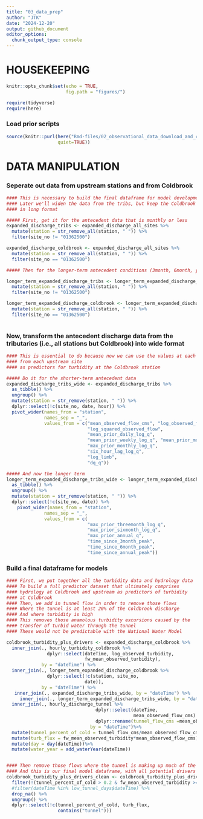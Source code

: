 ```yaml
---
title: "03_data_prep"
author: "JTK"
date: "2024-12-20"
output: github_document
editor_options: 
  chunk_output_type: console
---
```


# HOUSEKEEPING
```r

knitr::opts_chunk$set(echo = TRUE,
                      fig.path = "figures/")

```

```r
require(tidyverse)
require(here)
```


### Load prior scripts
```r

source(knitr::purl(here("Rmd-files/02_observational_data_download_and_clean.Rmd"), 
                   quiet=TRUE))

```

# DATA MANIPULATION

### Seperate out data from upstream stations and from Coldbrook
```r

#### This is necessary to build the final dataframe for model development
#### Later we'll widen the data from the tribs, but keep the Coldbrook data
#### in long format

##### First, get it for the antecedent data that is monthly or less
expanded_discharge_tribs <- expanded_discharge_all_sites %>%
  mutate(station = str_remove_all(station, " ")) %>%
  filter(site_no != "01362500")

expanded_discharge_coldbrook <- expanded_discharge_all_sites %>%
  mutate(station = str_remove_all(station, " ")) %>%
  filter(site_no == "01362500")

##### Then for the longer-term antecedent conditions (3month, 6month, year)

longer_term_expanded_discharge_tribs <- longer_term_expanded_discharge_all_sites %>%
  mutate(station = str_remove_all(station, " ")) %>%
  filter(site_no != "01362500")

longer_term_expanded_discharge_coldbrook <- longer_term_expanded_discharge_all_sites %>%
  mutate(station = str_remove_all(station, " ")) %>%
  filter(site_no == "01362500")
  
```

### Now, transform the antecedent discharge data from the tributaries (i.e., all stations but Coldbrook) into wide format

```r

#### This is essential to do because now we can use the values at each timestep
#### from each upstream site
#### as predictors for turbidity at the Coldbrook station

##### Do it for the shorter-term antecedent data
expanded_discharge_tribs_wide <- expanded_discharge_tribs %>%
  as_tibble() %>%
  ungroup() %>%
  mutate(station = str_remove(station, " ")) %>%
  dplyr::select(!c(site_no, date, hour)) %>%
  pivot_wider(names_from = "station", 
              names_sep = "_",
              values_from = c("mean_observed_flow_cms", "log_observed_flow",
                              "log_squared_observed_flow",
                              "mean_prior_daily_log_q",
                              "mean_prior_weekly_log_q", "mean_prior_monthly_log_q", 
                              "max_prior_monthly_log_q",
                              "six_hour_lag_log_q", 
                              "log_limb",
                              "dq_q")) 

##### And now the longer term
longer_term_expanded_discharge_tribs_wide <- longer_term_expanded_discharge_tribs %>%
  as_tibble() %>%
  ungroup() %>%
  mutate(station = str_remove(station, " ")) %>%
  dplyr::select(!c(site_no, date)) %>%
    pivot_wider(names_from = "station", 
              names_sep = "_",
              values_from = c(
                              "max_prior_threemonth_log_q", 
                              "max_prior_sixmonth_log_q",
                              "max_prior_annual_q",
                              "time_since_3month_peak",
                              "time_since_6month_peak", 
                              "time_since_annual_peak")) 
```

### Build a final dataframe for models
```r

#### First, we put together all the turbidity data and hydrology data
#### To build a full predictor dataset that ultimately comprises
#### hydrology at Coldbrook and upstream as predictors of turbidity 
#### at Coldbrook
#### Then, we add in tunnel flow in order to remove those flows
#### Where the tunnel is at least 20% of the Coldbrook discharge
#### And where turbidity is high
#### This removes those anamolous turbidity excursions caused by the
#### transfer of turbid water through the tunnel
#### These would not be predictable with the National Water Model

coldbrook_turbidity_plus_drivers <- expanded_discharge_coldbrook %>%
  inner_join(., hourly_turbidity_coldbrook %>%
               dplyr::select(dateTime, log_observed_turbidity,
                             fw_mean_observed_turbidity),
             by = "dateTime") %>%
  inner_join(., longer_term_expanded_discharge_coldbrook %>%
               dplyr::select(!c(station, site_no,
                             date)),
             by = "dateTime") %>%
   inner_join(., expanded_discharge_tribs_wide, by = "dateTime") %>%
     inner_join(., longer_term_expanded_discharge_tribs_wide, by = "dateTime") %>%
  inner_join(., hourly_discharge_tunnel %>%
                                 dplyr::select(dateTime,
                                               mean_observed_flow_cms) %>%
                                 dplyr::rename(tunnel_flow_cms =mean_observed_flow_cms),
                               by = "dateTime")%>%
  mutate(tunnel_percent_of_cold = tunnel_flow_cms/mean_observed_flow_cms) %>%
  mutate(turb_flux = fw_mean_observed_turbidity*mean_observed_flow_cms) %>%
  mutate(day = day(dateTime))%>%
  mutate(water_year = add_waterYear(dateTime))


#### Then remove those flows where the tunnel is making up much of the discharge
#### And this is our final model dataframe, with all potential drivers included
coldbrook_turbidity_plus_drivers_clean <- coldbrook_turbidity_plus_drivers %>%
  filter(!(tunnel_percent_of_cold > 0.2 & fw_mean_observed_turbidity >= 400)) %>%
  #filter(dateTime %in% low_tunnel_days$dateTime) %>%
  drop_na() %>%
  ungroup() %>%
  dplyr::select(!c(tunnel_percent_of_cold, turb_flux,
                   contains("tunnel")))
```

